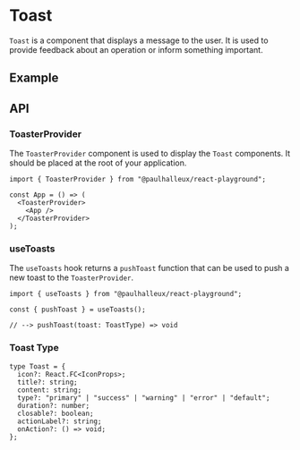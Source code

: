 
# Toast

`Toast` is a component that displays a message to the user. It is used to provide feedback about an operation or inform something important.

## Example

<Example name="Toast" />

## API

### ToasterProvider

The `ToasterProvider` component is used to display the `Toast` components. It should be placed at the root of your application.

```tsx
import { ToasterProvider } from "@paulhalleux/react-playground";

const App = () => (
  <ToasterProvider>
    <App />
  </ToasterProvider>
);
```

### useToasts

The `useToasts` hook returns a `pushToast` function that can be used to push a new toast to the `ToasterProvider`.

```tsx
import { useToasts } from "@paulhalleux/react-playground";

const { pushToast } = useToasts();

// --> pushToast(toast: ToastType) => void
```

### Toast Type

```tsx
type Toast = {
  icon?: React.FC<IconProps>;
  title?: string;
  content: string;
  type?: "primary" | "success" | "warning" | "error" | "default";
  duration?: number;
  closable?: boolean;
  actionLabel?: string;
  onAction?: () => void;
};
```